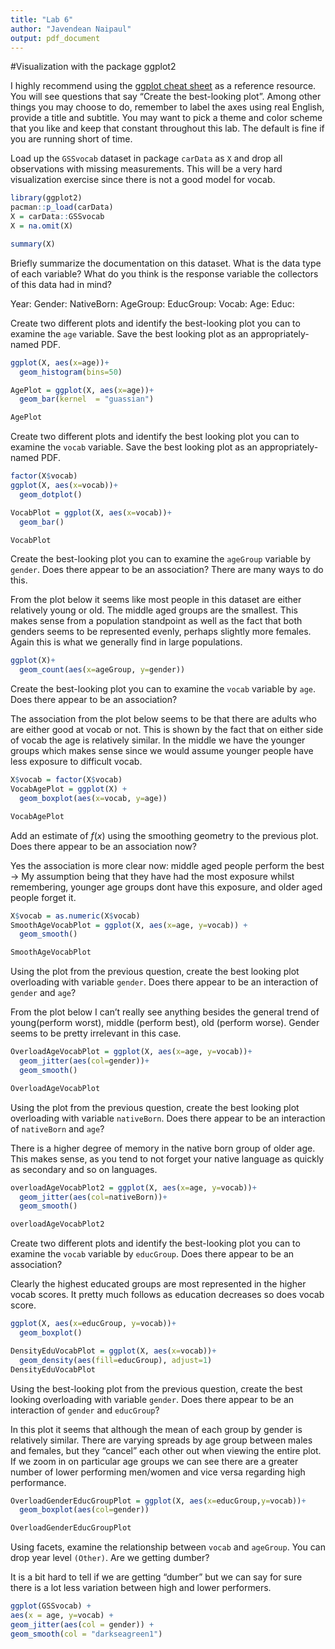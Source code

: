 ---
title: "Lab 6"
author: "Javendean Naipaul"
output: pdf_document
---

#Visualization with the package ggplot2

I highly recommend using the [ggplot cheat sheet](https://rstudio.com/wp-content/uploads/2015/03/ggplot2-cheatsheet.pdf) as a reference resource. You will see questions that say "Create the best-looking plot". Among other things you may choose to do, remember to label the axes using real English, provide a title and subtitle. You may want to pick a theme and color scheme that you like and keep that constant throughout this lab. The default is fine if you are running short of time.

Load up the `GSSvocab` dataset in package `carData` as `X` and drop all observations with missing measurements. This will be a very hard visualization exercise since there is not a good model for vocab.

```{r}
library(ggplot2)
pacman::p_load(carData)
X = carData::GSSvocab
X = na.omit(X)

summary(X)
```

Briefly summarize the documentation on this dataset. What is the data type of each variable? What do you think is the response variable the collectors of this data had in mind?

Year:
Gender:
NativeBorn:
AgeGroup:
EducGroup:
Vocab:
Age:
Educ:

Create two different plots and identify the best-looking plot you can to examine the `age` variable. Save the best looking plot as an appropriately-named PDF.

```{r}
ggplot(X, aes(x=age))+
  geom_histogram(bins=50)

AgePlot = ggplot(X, aes(x=age))+
  geom_bar(kernel  = "guassian")

AgePlot
```

Create two different plots and identify the best looking plot you can to examine the `vocab` variable. Save the best looking plot as an appropriately-named PDF.

```{r}
factor(X$vocab)
ggplot(X, aes(x=vocab))+
  geom_dotplot()

VocabPlot = ggplot(X, aes(x=vocab))+
  geom_bar()

VocabPlot
```

Create the best-looking plot you can to examine the `ageGroup` variable by `gender`. Does there appear to be an association? There are many ways to do this.

From the plot below it seems like most people in this dataset are either relatively young or old. The middle aged groups are the smallest. This makes sense from a population standpoint as well as the fact that both genders seems to be represented evenly, perhaps slightly more females. Again this is what we generally find in large populations.

```{r}
ggplot(X)+
  geom_count(aes(x=ageGroup, y=gender))
```

Create the best-looking plot you can to examine the `vocab` variable by `age`. Does there appear to be an association?

The association from the plot below seems to be that there are adults who are either good at vocab or not. This is shown by the fact that on either side of vocab the age is relatively similar. In the middle we have the younger groups which makes sense since we would assume younger people have less exposure to difficult vocab.

```{r}
X$vocab = factor(X$vocab)
VocabAgePlot = ggplot(X) +
  geom_boxplot(aes(x=vocab, y=age))

VocabAgePlot
```

Add an estimate of $f(x)$ using the smoothing geometry to the previous plot. Does there appear to be an association now?

Yes the association is more clear now: middle aged people perform the best -> My assumption being that they have had the most exposure whilst remembering, younger age groups dont have this exposure, and older aged people forget it.

```{r}
X$vocab = as.numeric(X$vocab)
SmoothAgeVocabPlot = ggplot(X, aes(x=age, y=vocab)) +
  geom_smooth()

SmoothAgeVocabPlot
```

Using the plot from the previous question, create the best looking plot overloading with variable `gender`. Does there appear to be an interaction of `gender` and `age`?

From the plot below I can't really see anything besides the general trend of young(perform worst), middle (perform best), old (perform worse). Gender seems to be pretty irrelevant in this case.

```{r}
OverloadAgeVocabPlot = ggplot(X, aes(x=age, y=vocab))+
  geom_jitter(aes(col=gender))+
  geom_smooth()

OverloadAgeVocabPlot
```


Using the plot from the previous question, create the best looking plot overloading with variable `nativeBorn`. Does there appear to be an interaction of `nativeBorn` and `age`?

There is a higher degree of memory in the native born group of older age. This makes sense, as you tend to not forget your native language as quickly as secondary and so on languages.

```{r}
overloadAgeVocabPlot2 = ggplot(X, aes(x=age, y=vocab))+
  geom_jitter(aes(col=nativeBorn))+
  geom_smooth()

overloadAgeVocabPlot2
```

Create two different plots and identify the best-looking plot you can to examine the `vocab` variable by `educGroup`. Does there appear to be an association?

Clearly the highest educated groups are most represented in the higher vocab scores. It pretty much follows as education decreases so does vocab score.

```{r}
ggplot(X, aes(x=educGroup, y=vocab))+
  geom_boxplot()

DensityEduVocabPlot = ggplot(X, aes(x=vocab))+
  geom_density(aes(fill=educGroup), adjust=1)
DensityEduVocabPlot
```

Using the best-looking plot from the previous question, create the best looking overloading with variable `gender`. Does there appear to be an interaction of `gender` and `educGroup`?

In this plot it seems that although the mean of each group by gender is relatively similar. There are varying spreads by age group between males and females, but they "cancel" each other out when viewing the entire plot. If we zoom in on particular age groups we can see there are a greater number of lower performing men/women and vice versa regarding high performance.

```{r}
OverloadGenderEducGroupPlot = ggplot(X, aes(x=educGroup,y=vocab))+
  geom_boxplot(aes(col=gender))

OverloadGenderEducGroupPlot
```

Using facets, examine the relationship between `vocab` and `ageGroup`. You can drop year level `(Other)`. Are we getting dumber?

It is a bit hard to tell if we are getting "dumber" but we can say for sure there is a lot less variation between high and lower performers.

```{r}
ggplot(GSSvocab) +
aes(x = age, y=vocab) +
geom_jitter(aes(col = gender)) +
geom_smooth(col = "darkseagreen1")
```

